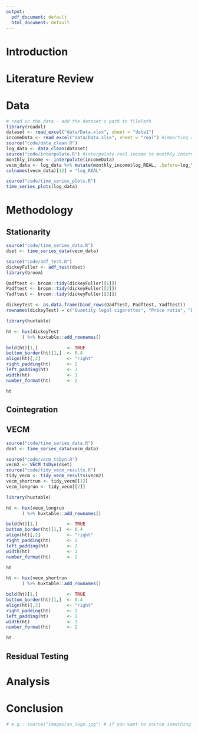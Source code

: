 ```yaml
---
output:
  pdf_document: default
  html_document: default
---
```

# Introduction

# Literature Review

# Data

```r
# read in the data - add the dataset's path to filePath
library(readxl)
dataset <- read_excel("data/Data.xlsx", sheet = "data1")
incomeData <- read_excel("data/Data.xlsx", sheet = "real") #importing real income
source("code/data_clean.R")
log_data <- data_clean(dataset)
source("code/interpolate.R") #interpolate real income to monthly intervals and clean and log income data
monthly_income <- interpolate(incomeData)
vecm_data <- log_data %>% mutate(monthly_income$log_REAL, .before=log_YR)
colnames(vecm_data)[12] = "log_REAL"
```

```r
source("code/time_series_plots.R")
time_series_plots(log_data)
```

# Methodology \label{sec:methodology}


## Stationarity \label{sec:stationarity}
```r
source("code/time_series_data.R")
dset <- time_series_data(vecm_data)

source("code/adf_test.R")
dickeyFuller <- adf_test(dset)
library(broom)

Qadftest <- broom::tidy(dickeyFuller[[1]])
Padftest <- broom::tidy(dickeyFuller[[2]])
Yadftest <- broom::tidy(dickeyFuller[[3]])

dickeyTest <- as.data.frame(bind_rows(Qadftest, Padftest, Yadftest))
rownames(dickeyTest) = c("Quantity legal cigarettes", "Price ratio", "Disposable income")

library(huxtable)

ht <- hux(dickeyTest
      ) %>% huxtable::add_rownames()

bold(ht)[1,]           <- TRUE
bottom_border(ht)[1,]  <- 0.4
align(ht)[,2]          <- "right"
right_padding(ht)      <- 2
left_padding(ht)       <- 2
width(ht)              <- 1
number_format(ht)      <- 2

ht
```


## Cointegration \label{sec:cointegration}

## VECM \label{sec:vecm}

```r
source("code/time_series_data.R")
dset <- time_series_data(vecm_data)

source("code/vecm_tsDyn.R")
vecm2 <- VECM_tsDyn(dset)
source("code/tidy_vecm_results.R")
tidy_vecm <- tidy_vecm_results(vecm2)
vecm_shortrun <- tidy_vecm[[1]]
vecm_longrun <- tidy_vecm[[2]]

library(huxtable)

ht <- hux(vecm_longrun
      ) %>% huxtable::add_rownames()

bold(ht)[1,]           <- TRUE
bottom_border(ht)[1,]  <- 0.4
align(ht)[,2]          <- "right"
right_padding(ht)      <- 2
left_padding(ht)       <- 2
width(ht)              <- 1
number_format(ht)      <- 2

ht

ht <- hux(vecm_shortrun
      ) %>% huxtable::add_rownames()

bold(ht)[1,]           <- TRUE
bottom_border(ht)[1,]  <- 0.4
align(ht)[,2]          <- "right"
right_padding(ht)      <- 2
left_padding(ht)       <- 2
width(ht)              <- 1
number_format(ht)      <- 2

ht
```

## Residual Testing

# Analysis

# Conclusion \label{sec:conclusion}


<!-- capital C fro referencing and then check  -->
<!-- \Cref{theoriginallabel} for tables, sections, tables and writes out e.g. "Table 1" - note capital "C" in \Cref-->

```r
# e.g.: source("images/su_logo.jpg") # if you want to source something - quick shortcut is ctrl space and that brings up a list of files also predictive text
```



